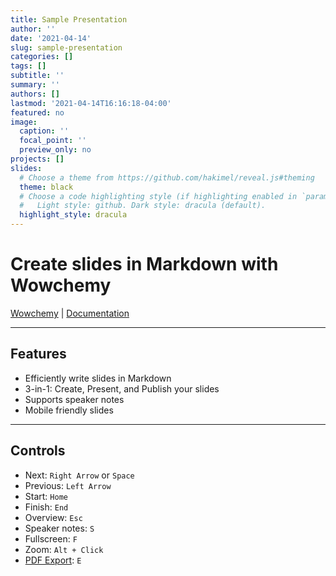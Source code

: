 ```yaml
---
title: Sample Presentation
author: ''
date: '2021-04-14'
slug: sample-presentation
categories: []
tags: []
subtitle: ''
summary: ''
authors: []
lastmod: '2021-04-14T16:16:18-04:00'
featured: no
image:
  caption: ''
  focal_point: ''
  preview_only: no
projects: []
slides:
  # Choose a theme from https://github.com/hakimel/reveal.js#theming
  theme: black
  # Choose a code highlighting style (if highlighting enabled in `params.toml`)
  #   Light style: github. Dark style: dracula (default).
  highlight_style: dracula
---
```


# Create slides in Markdown with Wowchemy

[Wowchemy](https://wowchemy.com/) | [Documentation](https://owchemy.com/docs/managing-content/#create-slides)

---

## Features

- Efficiently write slides in Markdown
- 3-in-1: Create, Present, and Publish your slides
- Supports speaker notes
- Mobile friendly slides

---

## Controls

- Next: `Right Arrow` or `Space`
- Previous: `Left Arrow`
- Start: `Home`
- Finish: `End`
- Overview: `Esc`
- Speaker notes: `S`
- Fullscreen: `F`
- Zoom: `Alt + Click`
- [PDF Export](https://github.com/hakimel/reveal.js#pdf-export): `E`

